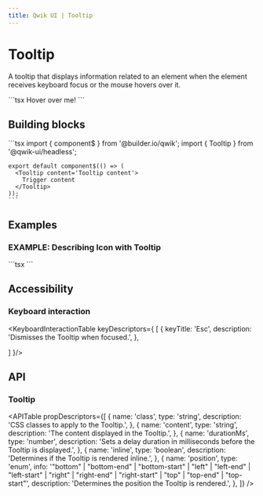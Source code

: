 ```yaml
---
title: Qwik UI | Tooltip
---
```



<StatusBanner status={statusByComponent.headless.Tooltip}/> 

# Tooltip

A tooltip that displays information related to an element when the element receives keyboard focus or the mouse hovers over it.

<MainExample>
  ```tsx
  <Tooltip
    content="I'm a tooltip!"
    class="bg-slate-200 dark:bg-gray-900 p-4 rounded-xl"
  >
    Hover over me!
  </Tooltip>
  ```
</MainExample>

## Building blocks

  <CodeExample>
    ```tsx
    import { component$ } from '@builder.io/qwik';
    import { Tooltip } from '@qwik-ui/headless';

    export default component$(() => (
      <Tooltip content='Tooltip content'>
        Trigger content
      </Tooltip>
    ));
    ```

  </CodeExample>

## Examples

### EXAMPLE: Describing Icon with Tooltip

<Example1>
  ```tsx
  <Tooltip
    content="Clicking this icon takes you to Qwik UI's GitHub repository!"
    class="bg-slate-200 dark:bg-gray-900 p-4 rounded-xl"
  >
    <a href="https://github.com/qwikifiers/qwik-ui" class="mx-auto">
      <GitHubIcon />
    </a>
  </Tooltip>
  ```
</Example1>

## Accessibility

### Keyboard interaction

<KeyboardInteractionTable keyDescriptors={
  [
    {
      keyTitle: 'Esc',
      description: 'Dismisses the Tooltip when focused.',
    },

]
}/>

## API

### Tooltip

<APITable
  propDescriptors={[
    {
      name: 'class',
      type: 'string',
      description: 'CSS classes to apply to the Tooltip.',
    },
    {
      name: 'content',
      type: 'string',
      description: 'The content displayed in the Tooltip.',
    },
    {
      name: 'durationMs',
      type: 'number',
      description:
        'Sets a delay duration in milliseconds before the Tooltip is displayed.',
    },
    {
      name: 'inline',
      type: 'boolean',
      description: 'Determines if the Tooltip is rendered inline.',
    },
    {
      name: 'position',
      type: 'enum',
      info: '"bottom" | "bottom-end" | "bottom-start" | "left" | "left-end" | "left-start" | "right" | "right-end" | "right-start" | "top" | "top-end" | "top-start"',
      description: 'Determines the position the Tooltip is rendered.',
    },
  ]}
/>
